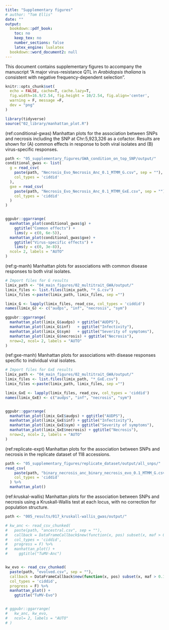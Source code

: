 ```yaml
---
title: "Supplementary figures"
# author: "Tom Ellis"
date: ""
output:
  bookdown::pdf_book:
    toc: no
    keep_tex: no
    number_sections: false
    latex_engine: lualatex
  bookdown::word_document2: null
---
```

\renewcommand{\thefigure}{S\arabic{figure}}
\setcounter{figure}{0}
\renewcommand{\thetable}{S\arabic{table}}
\setcounter{table}{0}
\renewcommand{\theequation}{S\arabic{equation}}
\setcounter{equation}{0}

This document contains supplementary figures to accompany the manuscript "A major virus-resistance QTL in *Arabidopsis thaliana* is consistent with negative frequency-dependent selection".

```r
knitr::opts_chunk$set(
  echo = FALSE, cache=T, cache.lazy=T,
  fig.width=16.9/2.54, fig.height = 10/2.54, fig.align='center',
  warning = F, message =F,
  dev = "png"
)

library(tidyverse)
source("02_library/manhattan_plot.R")
```

(ref:conditional-gwas) Manhattan plots for the association between SNPs and necrosis including the SNP at Chr:5,923,326 as a cofactor. Results are shown for (A) common effects in response to both viral isolates and (B) virus-specific responses.

```r

path <- "05_supplementary_figures/GWA_condition_on_top_SNP/output/"
conditional_gwas <- list(
  g = read_csv(
    paste(path, "Necrosis_Evo_Necrosis_Anc_0.1_MTMM_G.csv", sep = ""),
    col_types = 'ciddid'
  ),
  gxe = read_csv(
    paste(path, "Necrosis_Evo_Necrosis_Anc_0.1_MTMM_GxE.csv", sep = ""),
    col_types = 'ciddid'
  )
)


ggpubr::ggarrange(
  manhattan_plot(conditional_gwas$g) +
    ggtitle("Common effects") +
    lims(y = c(0, 6e-5)),
  manhattan_plot(conditional_gwas$gxe) + 
    ggtitle("Virus-specific effects") +
    lims(y = c(0, 3e-8)),
  ncol= 2, labels = "AUTO"
)

```

(ref:g-manh) Manhattan plots for associations with common disease responses to both viral isolates.

```r
# Import files for G results
limix_path <- "04_main_figures/02_multitrait_GWA/output/"
limix_files <- list.files(limix_path, "*_G.csv")
limix_files <-paste(limix_path, limix_files, sep ="")

limix_G <- lapply(limix_files, read_csv, col_types = 'ciddid')
names(limix_G) <- c("audps", "inf", "necrosis", "sym")

ggpubr::ggarrange(
  manhattan_plot(limix_G$audps) + ggtitle("AUDPS"),
  manhattan_plot(limix_G$inf)   + ggtitle("Infectivity"),
  manhattan_plot(limix_G$sym)   + ggtitle("Severity of symptoms"),
  manhattan_plot(limix_G$necrosis) + ggtitle("Necrosis"),
  nrow=2, ncol= 2, labels = "AUTO"
)

```

(ref:gxe-manh) Manhattan plots for associations with disease responses specific to individual viral isolates.

```r

# Import files for GxE results
limix_path <- "04_main_figures/02_multitrait_GWA/output/"
limix_files <- list.files(limix_path, "*_GxE.csv")
limix_files <-paste(limix_path, limix_files, sep ="")

limix_GxE <- lapply(limix_files, read_csv, col_types = 'ciddid')
names(limix_GxE) <- c("audps", "inf", "necrosis", "sym")


ggpubr::ggarrange(
  manhattan_plot(limix_GxE$audps) + ggtitle("AUDPS"),
  manhattan_plot(limix_GxE$inf) + ggtitle("Infectivity"),
  manhattan_plot(limix_GxE$sym) + ggtitle("Severity of symptoms"),
  manhattan_plot(limix_GxE$necrosis) + ggtitle("Necrosis"),
  nrow=2, ncol= 2, labels = "AUTO"
)

```


(ref:replicate-expt) Manhattan plots for the association between SNPs and necrosis in the replicate dataset of 118 accessions.

```r
path <- "05_supplementary_figures/replicate_dataset/output/all_snps/"
read_csv(
    paste(path, "binary_necrosis_anc_binary_necrosis_evo_0.1_MTMM_G.csv", sep = ""),
    col_types = 'ciddid'
  ) %>% 
  manhattan_plot()

```

(ref:kruskal-wallis) Manhattan plots for the association between SNPs and necrosis using a Kruskall-Wallis test at each locus, with no correction for population structure.

```r

path <- "005_results/017_kruskall-wallis_gwas/output/"

# kw_anc <- read_csv_chunked(
#   paste(path, "ancestral.csv", sep = ""),
#   callback = DataFrameCallback$new(function(x, pos) subset(x, maf > 0.1)),
#   col_types = 'ciddid',
#   progress = F) %>% 
#   manhattan_plot() +
#     ggtitle("TuMV-Anc")


kw_evo <- read_csv_chunked(
  paste(path, "evolved.csv", sep = ""),
  callback = DataFrameCallback$new(function(x, pos) subset(x, maf > 0.1)),
  col_types = 'ciddid',
  progress = F) %>%
  manhattan_plot() +
    ggtitle("TuMV-Evo")


# ggpubr::ggarrange(
#   kw_anc, kw_evo,
#   ncol= 2, labels = "AUTO"
# )




```

